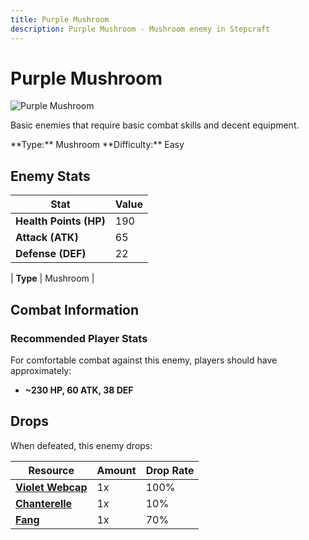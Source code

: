 ```yaml
---
title: Purple Mushroom
description: Purple Mushroom - Mushroom enemy in Stepcraft
---
```


# Purple Mushroom

<div className="flex items-start gap-6 mb-8">
  <div className="flex-shrink-0">
    <img src="/assets/enemies/purple_mushroom/mushroom.png" alt="Purple Mushroom" className="w-24 h-24 border rounded-lg" />
  </div>
  <div className="flex-1">
    <div className="space-y-2">
      <p className="text-lg text-muted-foreground">Basic enemies that require basic combat skills and decent equipment.</p>
      <div className="flex flex-wrap gap-4 text-sm">
        <span className="px-2 py-1 bg-blue-100 dark:bg-blue-900 rounded-md">
          **Type:** Mushroom
        </span><span className="px-2 py-1 bg-red-100 dark:bg-red-900 rounded-md">
          **Difficulty:** Easy
        </span>
      </div>
    </div>
  </div>
</div>

## Enemy Stats

| Stat | Value |
|------|-------|
| **Health Points (HP)** | 190 |
| **Attack (ATK)** | 65 |
| **Defense (DEF)** | 22 |

| **Type** | Mushroom |

## Combat Information

### Recommended Player Stats
For comfortable combat against this enemy, players should have approximately:
- **~230 HP, 60 ATK, 38 DEF**

## Drops

When defeated, this enemy drops:

| Resource | Amount | Drop Rate |
|----------|--------|-----------|
| **[Violet Webcap](/docs/resources/individual/violet_webcap)** | 1x | 100% |
| **[Chanterelle](/docs/resources/individual/chanterelle)** | 1x | 10% |
| **[Fang](/docs/resources/individual/fang)** | 1x | 70% |
